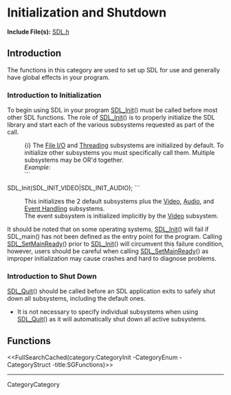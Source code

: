 <!-- #master-page:CategoryTemplate -->
<!-- #master-date:Unknown-Date -->
<!-- format wiki -->
<!-- language en -->
= Initialization and Shutdown =
'''Include File(s):''' [http://hg.libsdl.org/SDL/file/default/include/SDL.h SDL.h]


== Introduction ==
The functions in this category are used to set up SDL for use and generally have global effects in your program.

=== Introduction to Initialization ===
To begin using SDL in your program [[SDL_Init]]() must be called before most other SDL functions.  The role of [[SDL_Init]]() is to properly initialize the SDL library and start each of the various subsystems requested as part of the call.

: {i} The [[CategoryIO|File I/O]] and [[CategoryThread|Threading]] subsystems are initialized by default.  To initialize other subsystems you must specifically call them.  Multiple subsystems may be OR'd together.
: ''Example:''
: ```
SDL_Init(SDL_INIT_VIDEO|SDL_INIT_AUDIO);
```
: This initializes the 2 default subsystems plus the [[CategoryVideo|Video]], [[CategoryAudio|Audio]], and [[CategoryEvents|Event Handling]] subsystems.
: The event subsystem is initialized implicitly by the [[CategoryVideo|Video]] subsystem.
:

It should be noted that on some operating systems, [[SDL_Init]]() will fail if SDL_main() has not been defined as the entry point for the program.  Calling [[SDL_SetMainReady]]() prior to [[SDL_Init]]() will circumvent this failure condition, however, users should be careful when calling [[SDL_SetMainReady]]() as improper initialization may cause crashes and hard to diagnose problems.

=== Introduction to Shut Down ===
[[SDL_Quit]]() should be called before an SDL application exits to safely shut down all subsystems, including the default ones.

* It is not necessary to specify individual subsystems when using [[SDL_Quit]]() as it will automatically shut down all active subsystems.

<!-- #Remove this line and the ## in front of the following if they become relevant to this category to activate them. -->
<!-- #== Enumerations == -->
<!-- #<<FullSearchCached(category:CategoryEnum CategoryInit -title:SGEnumerations)>> -->
<!-- #== Structures == -->
<!-- #<<FullSearchCached(category:CategoryStruct CategoryInit -title:SGStructures)>> -->
== Functions ==
<<FullSearchCached(category:CategoryInit -CategoryEnum -CategoryStruct -title:SGFunctions)>>

----
CategoryCategory
